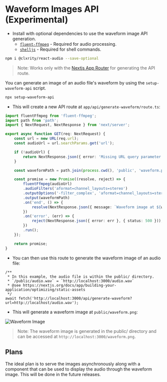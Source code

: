 
<Meta title="Waveform Images API" />

# Waveform Images API (Experimental)

- Install with optional dependencies to use the waveform image API generation.
    - [`fluent-ffmpeg`](https://www.npmjs.com/package/fluent-ffmpeg) - Required for audio processing.
    - [`shelljs`](https://www.npmjs.com/package/shelljs) - Required for shell commands.

```bash
npm i @clxrity/react-audio --save-optional
```

> Note: Works only with the [Nextjs App Router](https://nextjs.org/docs/app) for generating the API route.

You can generate an image of an audio file's waveform by using the `setup-waveform-api` script.

```bash
npx setup-waveform-api
```

- This will create a new API route at `app/api/generate-waveform/route.ts`:

```ts
import fluentFfmpeg from 'fluent-ffmpeg';
import path from 'path';
import { NextRequest, NextResponse } from 'next/server';

export async function GET(req: NextRequest) {
    const url = new URL(req.url);
    const audioUrl = url.searchParams.get('url');

    if (!audioUrl) {
        return NextResponse.json({ error: 'Missing URL query parameter' }, { status: 400 });
    }

    const waveformPath = path.join(process.cwd(), 'public', 'waveform.png');

    const promise = new Promise((resolve, reject) => {
        fluentFfmpeg(audioUrl)
        .audioFilters('aformat=channel_layouts=stereo')
        .outputOptions('-filter_complex', 'aformat=channel_layouts=stereo,showwavespic=s=600x120')
        .output(waveformPath)
        .on('end', () => {
            resolve(NextResponse.json({ message: `Waveform image at ${waveformPath}` }, { status: 200 }));
        })
        .on('error', (err) => {
            reject(NextResponse.json({ error: err }, { status: 500 }));
        })
        .run();
    });

    return promise;
}
```

- You can then use this route to generate the waveform image of an audio file:

```tsx
/**
 * In this example, the audio file is within the public/ directory.
 * `/public/audio.wav` = `http://localhost:3000/audio.wav`
 * @see https://nextjs.org/docs/app/building-your-application/optimizing/static-assets
 */
await fetch('http://localhost:3000/api/generate-waveform?url=http://localhost/audio.wav');
```

- This will generate a waveform image at `public/waveform.png`:

![Waveform Image](https://raw.githubusercontent.com/clxrityy/react-audio/main/src/stories/assets/waveform.png)

> Note: The waveform image is generated in the public/ directory and can be accessed at `http://localhost:3000/waveform.png`.


## Plans

The ideal plan is to serve the images asynchronously along with a component that can be used to display the audio through the waveform image. This will be done in the future releases.